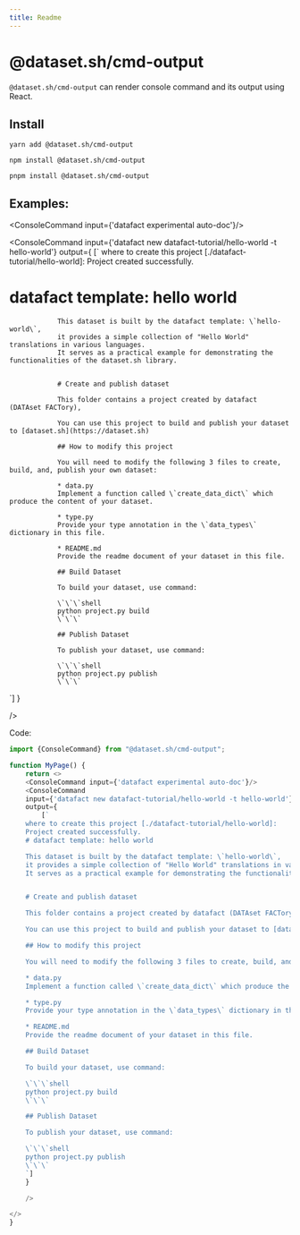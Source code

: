```yaml
---
title: Readme
---
```



# @dataset.sh/cmd-output

`@dataset.sh/cmd-output` can render console command and its output using React.

## Install

```shell title="yarn"
yarn add @dataset.sh/cmd-output
```

```shell title="npm"
npm install @dataset.sh/cmd-output
```

```shell title="pnpm"
pnpm install @dataset.sh/cmd-output
```

## Examples:
<ConsoleCommand input={'datafact experimental auto-doc'}/>

<ConsoleCommand
    input={'datafact new datafact-tutorial/hello-world -t hello-world'}
    output={
        [`
where to create this project [./datafact-tutorial/hello-world]:
Project created successfully.
# datafact template: hello world

                This dataset is built by the datafact template: \`hello-world\`,
                it provides a simple collection of "Hello World" translations in various languages.
                It serves as a practical example for demonstrating the functionalities of the dataset.sh library.


                # Create and publish dataset

                This folder contains a project created by datafact (DATAset FACTory),

                You can use this project to build and publish your dataset to [dataset.sh](https://dataset.sh)

                ## How to modify this project

                You will need to modify the following 3 files to create, build, and, publish your own dataset:

                * data.py
                Implement a function called \`create_data_dict\` which produce the content of your dataset.

                * type.py
                Provide your type annotation in the \`data_types\` dictionary in this file.

                * README.md
                Provide the readme document of your dataset in this file.

                ## Build Dataset

                To build your dataset, use command:

                \`\`\`shell
                python project.py build
                \`\`\`

                ## Publish Dataset

                To publish your dataset, use command:

                \`\`\`shell
                python project.py publish
                \`\`\`
`]
    }

/>

Code:

```typescript jsx
import {ConsoleCommand} from "@dataset.sh/cmd-output";

function MyPage() {
    return <>
    <ConsoleCommand input={'datafact experimental auto-doc'}/>
    <ConsoleCommand
    input={'datafact new datafact-tutorial/hello-world -t hello-world'}
    output={
        [`
    where to create this project [./datafact-tutorial/hello-world]:
    Project created successfully.
    # datafact template: hello world

    This dataset is built by the datafact template: \`hello-world\`,
    it provides a simple collection of "Hello World" translations in various languages.
    It serves as a practical example for demonstrating the functionalities of the dataset.sh library.


    # Create and publish dataset

    This folder contains a project created by datafact (DATAset FACTory),

    You can use this project to build and publish your dataset to [dataset.sh](https://dataset.sh)

    ## How to modify this project

    You will need to modify the following 3 files to create, build, and, publish your own dataset:

    * data.py
    Implement a function called \`create_data_dict\` which produce the content of your dataset.

    * type.py
    Provide your type annotation in the \`data_types\` dictionary in this file.

    * README.md
    Provide the readme document of your dataset in this file.

    ## Build Dataset

    To build your dataset, use command:

    \`\`\`shell
    python project.py build
    \`\`\`

    ## Publish Dataset

    To publish your dataset, use command:

    \`\`\`shell
    python project.py publish
    \`\`\`
    `]
    }

    />

</>
}
```